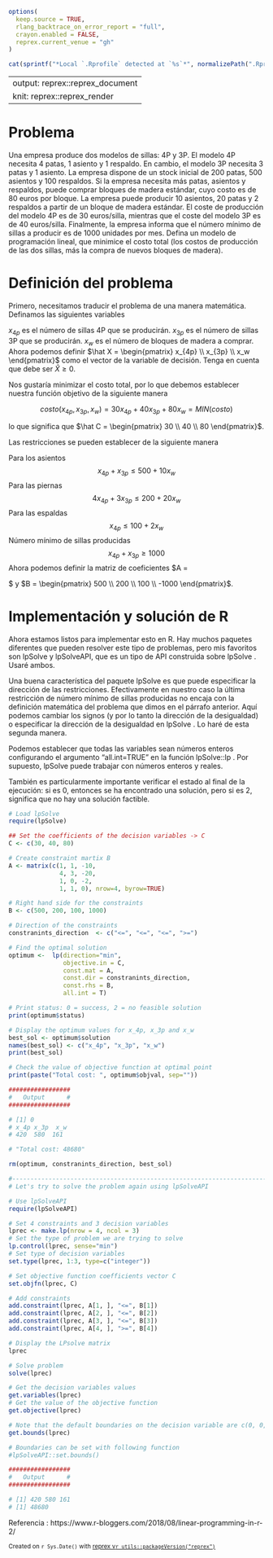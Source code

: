 ```r
options(
  keep.source = TRUE,
  rlang_backtrace_on_error_report = "full",
  crayon.enabled = FALSE,
  reprex.current_venue = "gh"
)
```

```r
cat(sprintf("*Local `.Rprofile` detected at `%s`*", normalizePath(".Rprofile")))
```

---
output: reprex::reprex_document
knit: reprex::reprex_render
---

# Problema

Una empresa produce dos modelos de sillas: 4P y 3P. El modelo 4P necesita 4 patas, 1 asiento y 1 respaldo. En cambio, el modelo 3P necesita 3 patas y 1 asiento. La empresa dispone de un stock inicial de 200 patas, 500 asientos y 100 respaldos. Si la empresa necesita más patas, asientos y respaldos, puede comprar bloques de madera estándar, cuyo costo es de 80 euros por bloque. La empresa puede producir 10 asientos, 20 patas y 2 respaldos a partir de un bloque de madera estándar. El coste de producción del modelo 4P es de 30 euros/silla, mientras que el coste del modelo 3P es de 40 euros/silla. Finalmente, la empresa informa que el número mínimo de sillas a producir es de 1000 unidades por mes. Defina un modelo de programación lineal, que minimice el costo total (los costos de producción de las dos sillas, más la compra de nuevos bloques de madera).


# Definición del problema

Primero, necesitamos traducir el problema de una manera matemática. Definamos las siguientes variables

$x_{4p}$ es el número de sillas 4P que se producirán.
$x_{3p}$ es el número de sillas 3P que se producirán.
$x_w$ es el número de bloques de madera a comprar.
Ahora podemos definir $\hat X = \begin{pmatrix} x_{4p} \\ x_{3p} \\ x_w \end{pmatrix}$ como el vector de la variable de decisión. Tenga en cuenta que debe ser $\hat X \geq 0$.

Nos gustaría minimizar el costo total, por lo que debemos establecer nuestra función objetivo de la siguiente manera

$$costo(x_{4p}, x_{3p}, x_w) = 30 x_{4p} + 40 x_{3p} + 80 x_w = MIN(costo) $$

lo que significa que $\hat C = \begin{pmatrix} 30 \\ 40 \\ 80 \end{pmatrix}$.

Las restricciones se pueden establecer de la siguiente manera

Para los asientos $$ x_{4p} + x_{3p} \leq 500 + 10 x_w $$
Para las piernas $$ 4 x_{4p} + 3 x_{3p} \leq 200 + 20 x_w $$
Para las espaldas $$ x_{4p} \leq 100 + 2 x_w $$
Número mínimo de sillas producidas $$ x_{4p} + x_{3p} \geq 1000 $$
Ahora podemos definir la matriz de coeficientes $A = \begin{pmatrix} 1 & 1 & -10 & \\ 4 & 3 & -20 & \\ 1 & 0 & -2 & \\ – 1 & – 1 & 0 & \end{pmatrix} $ y $B = \begin{pmatrix} 500 \\ 200 \\ 100 \\ -1000 \end{pmatrix}$.



# Implementación y solución de R

Ahora estamos listos para implementar esto en R. Hay muchos paquetes diferentes que pueden resolver este tipo de problemas, pero mis favoritos son lpSolve y lpSolveAPI, que es un tipo de API construida sobre lpSolve . Usaré ambos.

Una buena característica del paquete lpSolve es que puede especificar la dirección de las restricciones. Efectivamente en nuestro caso la última restricción de número mínimo de sillas producidas no encaja con la definición matemática del problema que dimos en el párrafo anterior. Aquí podemos cambiar los signos (y por lo tanto la dirección de la desigualdad) o especificar la dirección de la desigualdad en lpSolve . Lo haré de esta segunda manera.

Podemos establecer que todas las variables sean números enteros configurando el argumento “all.int=TRUE” en la función lpSolve::lp . Por supuesto, lpSolve puede trabajar con números enteros y reales.

También es particularmente importante verificar el estado al final de la ejecución: si es 0, entonces se ha encontrado una solución, pero si es 2, significa que no hay una solución factible.



```r
# Load lpSolve
require(lpSolve)

## Set the coefficients of the decision variables -> C
C <- c(30, 40, 80)

# Create constraint martix B
A <- matrix(c(1, 1, -10,
              4, 3, -20,
              1, 0, -2,
              1, 1, 0), nrow=4, byrow=TRUE)

# Right hand side for the constraints
B <- c(500, 200, 100, 1000)

# Direction of the constraints
constranints_direction  <- c("<=", "<=", "<=", ">=")

# Find the optimal solution
optimum <-  lp(direction="min",
               objective.in = C,
               const.mat = A,
               const.dir = constranints_direction,
               const.rhs = B,
               all.int = T)

# Print status: 0 = success, 2 = no feasible solution
print(optimum$status)

# Display the optimum values for x_4p, x_3p and x_w
best_sol <- optimum$solution
names(best_sol) <- c("x_4p", "x_3p", "x_w") 
print(best_sol)

# Check the value of objective function at optimal point
print(paste("Total cost: ", optimum$objval, sep=""))

#################
#   Output      #
#################

# [1] 0
# x_4p x_3p  x_w 
# 420  580  161 

# "Total cost: 48680"

rm(optimum, constranints_direction, best_sol)

#-------------------------------------------------------------------------------
# Let's try to solve the problem again using lpSolveAPI

# Use lpSolveAPI
require(lpSolveAPI)

# Set 4 constraints and 3 decision variables
lprec <- make.lp(nrow = 4, ncol = 3)
# Set the type of problem we are trying to solve
lp.control(lprec, sense="min")
# Set type of decision variables
set.type(lprec, 1:3, type=c("integer"))

# Set objective function coefficients vector C
set.objfn(lprec, C)

# Add constraints
add.constraint(lprec, A[1, ], "<=", B[1])
add.constraint(lprec, A[2, ], "<=", B[2])
add.constraint(lprec, A[3, ], "<=", B[3])
add.constraint(lprec, A[4, ], ">=", B[4])

# Display the LPsolve matrix
lprec

# Solve problem
solve(lprec)

# Get the decision variables values
get.variables(lprec)
# Get the value of the objective function
get.objective(lprec)

# Note that the default boundaries on the decision variable are c(0, 0, 0) and c(Inf, Inf, Inf)
get.bounds(lprec)

# Boundaries can be set with following function
#lpSolveAPI::set.bounds()

#################
#   Output      #
#################

# [1] 420 580 161
# [1] 48680
```

Referencia : https://www.r-bloggers.com/2018/08/linear-programming-in-r-2/

<sup>Created on `r Sys.Date()` with [reprex v`r utils::packageVersion("reprex")`](https://reprex.tidyverse.org)</sup>
